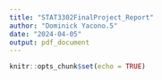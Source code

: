 ```yaml
---
title: "STAT3302FinalProject_Report"
author: "Dominick Yacono.5"
date: "2024-04-05"
output: pdf_document
---
```


```r
knitr::opts_chunk$set(echo = TRUE)
```
